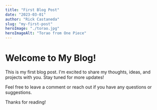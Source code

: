 ```yaml
---
title: "First Blog Post"
date: "2023-03-01"
author: "Rick Castaneda"
slug: "my-first-post"
heroImage: "./torao.jpg"
heroImageAlt: "Torao from One Piece"
---
```


# Welcome to My Blog!

This is my first blog post. I'm excited to share my thoughts, ideas, and projects with you. Stay tuned for more updates!

Feel free to leave a comment or reach out if you have any questions or suggestions.

Thanks for reading!
